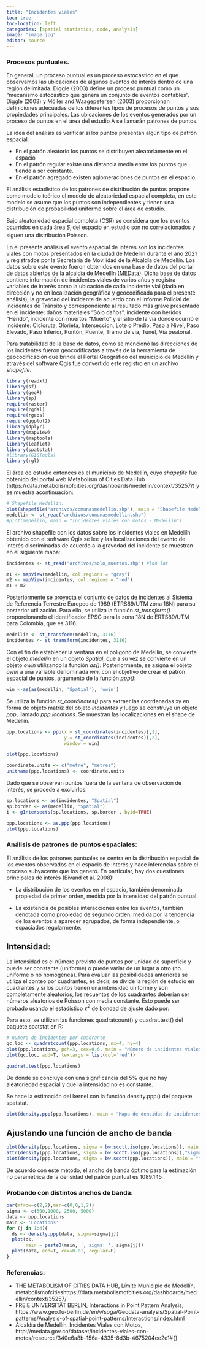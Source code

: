```yaml
---
title: "Incidentes viales"
toc: true
toc-location: left
categories: [spatial statistics, code, analysis]
image: "image.jpg"
editor: source
---
```


### Procesos puntuales.

En general, un proceso puntual es un proceso estocástico en el que observamos las ubicaciones de algunos eventos de interés dentro de una región delimitada. Diggle (2003) define un proceso puntual como un "mecanismo estocástico que genera un conjunto de eventos contables". Diggle (2003) y Möller and Waagepetersen (2003) proporcionan definiciones adecuadas de los diferentes tipos de procesos de puntos y sus propiedades principales. Las ubicaciones de los eventos generados por un proceso de puntos en el área del estudio A se llamarán patrones de puntos.

La idea del análisis es verificar si los puntos presentan algún tipo de patrón espacial:

-   En el patrón aleatorio los puntos se distribuyen aleatoriamente en el espacio
-   En el patrón regular existe una distancia media entre los puntos que tiende a ser constante.
-   En el patrón agregado existen aglomeraciones de puntos en el espacio.

El análisis estadístico de los patrones de distribución de puntos propone como modelo teórico el modelo de aleatoriedad espacial completa, en este modelo se asume que los puntos son independientes y tienen una distribución de probabilidad uniforme sobre el área de estudio.

Bajo aleatoriedad espacial completa (CSR) se considera que los eventos ocurridos en cada área $S_i$ del espacio en estudio son no correlacionados y siguen una distribución Poisson.

En el presente análisis el evento espacial de interés son los incidentes viales con motos presentados en la ciudad de Medellín durante el año 2021 y registrados por la Secretaría de Movilidad de la Alcaldía de Medellín. Los datos sobre este evento fueron obtenidos en una base de datos del portal de datos abiertos de la alcaldía de Medellín (MEData). Dicha base de datos contiene información de incidentes viales de varios años y registra variables de interés como la ubicación de cada incidente vial (dada en dirección y no en localización geográfica y geocodificada para el presente análisis), la gravedad del incidente de acuerdo con el Informe Policial de incidentes de Tránsito y correspondiente al resultado más grave presentado en el incidente: daños materiales "Sólo daños", incidente con heridos "Herido", incidente con muertos "Muerto" y el sitio de la vía donde ocurrió el incidente: Cicloruta, Glorieta, Interseccion, Lote o Predio, Paso a Nivel, Paso Elevado, Paso Inferior, Pontón, Puente, Tramo de via, Tunel, Via peatonal.

Para tratabilidad de la base de datos, como se mencionó las direcciones de los incidentes fueron geocodificadas a través de la herramienta de geocodificación que brinda el Portal Geográfico del municipio de Medellín y através del software Qgis fue convertido este registro en un archivo *shapefile*.

```r
library(readxl)
library(sf)
library(geoR)
library(sp)
require(raster)
require(rgdal)
require(rgeos)
require(ggplot2)
library(dplyr)
library(mapview)
library(maptools)
library(leaflet)
library(spatstat)
#library(GISTools)
library(rgl)
```

El área de estudio entonces es el municipio de Medellín, cuyo *shapefile* fue obtenido del portal web Metabolism of Cities Data Hub (https://data.metabolismofcities.org/dashboards/medellin/context/35257/) y se muestra acontinuación:

```r
# Shapefile Medellín:
plot(shapefile("archivos/comunasmedellin.shp"), main = "Shapefile Medellín")
medellin <- st_read("archivos/comunasmedellin.shp")
#plot(medellin, main = "Incidentes viales con motos - Medellín")
```

El archivo shapefile con los datos sobre los incidentes viales en Medellín obtenido con el software Qgis se lee y las localizaciones del evento de interés discriminadas de acuerdo a la gravedad del incidente se muestran en el siguiente mapa:

```r
incidentes <- st_read("archivos/solo_muertos.shp") #lon lat
```

```r
m1 <- mapView(medellin, col.regions = "gray")
m2 <- mapView(incidentes, col.regions = "red")
m1 + m2
```

Posteriormente se proyecta el conjunto de datos de incidentes al Sistema de Referencia Terrestre Europeo de 1989 (ETRS89/UTM zona 18N) para su posterior utilización. Para ello, se utiliza la función *st_transform()* proporcionando el identificador EPSG para la zona 18N de ERTS89/UTM para Colombia, que es 3116.

```r
medellin <- st_transform(medellin, 3116)
incidentes <- st_transform(incidentes, 3116)
```

Con el fin de establecer la ventana en el polígono de Medellín, se convierte el objeto *medellin* en un objeto *Spatial*, que a su vez se convierte en un objeto *owin* utilizando la función *as()*. Posteriormente, se asigna el objeto *owin* a una variable denominada *win*, con el objetivo de crear el patrón espacial de puntos, argumento de la función *ppp()*:

```r
win <-as(as(medellin, 'Spatial'), 'owin')
```

Se utiliza la función *st_coordinates()* para extraer las coordenadas xy en forma de objeto matriz del objeto *incidentes* y luego se construye un objeto *ppp*, llamado *ppp.locations*. Se muestran las localizaciones en el shape de Medellín.

```r
ppp.locations <- ppp(x = st_coordinates(incidentes)[,1],
                     y = st_coordinates(incidentes)[,2],
                     window = win)

plot(ppp.locations)

```

```r
coordinate.units <- c("metre", "metres")
unitname(ppp.locations) <- coordinate.units
```

Dado que se observan puntos fuera de la ventana de observación de interés, se procede a excluirlos:

```r
sp.locations <- as(incidentes, "Spatial")
sp.border <- as(medellin, "Spatial")
i <- gIntersects(sp.locations, sp.border , byid=TRUE)

ppp.locations <- as.ppp(ppp.locations)
plot(ppp.locations)
```

### Análisis de patrones de puntos espaciales:

El análisis de los patrones puntuales se centra en la distribución espacial de los eventos observados en el espacio de interés y hace inferencias sobre el proceso subyacente que los generó. En particular, hay dos cuestiones principales de interés (Bivand et al. 2008):

-   La distribución de los eventos en el espacio, también denominada propiedad de primer orden, medida por la intensidad del patrón puntual.

-   La existencia de posibles interacciones entre los eventos, también denotada como propiedad de segundo orden, medida por la tendencia de los eventos a aparecer agrupados, de forma independiente, o espaciados regularmente.

## Intensidad:

La intensidad es el número previsto de puntos por unidad de superficie y puede ser constante (uniforme) o puede variar de un lugar a otro (no uniforme o no homogénea). Para evaluar las posibilidades anteriores se utiliza el conteo por cuadrantes, es decir, se divide la región de estudio en cuadrantes y si los puntos tienen una intensidad uniforme y son completamente aleatorios, los recuentos de los cuadrantes deberían ser números aleatorios de Poisson con media constante. Esto puede ser probado usando el estadístico $\chi^2$ de bondad de ajuste dado por:

```{=tex}
\begin{center}
$\chi^2 = \sum \frac{(observado - esperado)^2}{esperado}$
\end{center}
```
Para esto, se utilizan las funciones quadratcount() y quadrat.test() del paquete spatstat en R:

```r
# numero de incidentes por cuadrante 
qc.loc <- quadratcount(ppp.locations, nx=4, ny=4)
plot(ppp.locations, pch=3, cex=0.6, main = "Número de incidentes viales por cuadrante")
plot(qc.loc, add=T, textargs = list(col='red'))

```

```r
quadrat.test(ppp.locations)
```

De donde se concluye con una significancia del 5% que no hay aleatoriedad espacial y que la intensidad no es constante.

Se hace la estimación del kernel con la función density.ppp() del paquete spatstat.

```r
plot(density.ppp(ppp.locations), main = "Mapa de densidad de incidentes viales")
```

## Ajustando una función de ancho de banda

```r
plot(density(ppp.locations, sigma = bw.scott.iso(ppp.locations)), main = "")
attr(density(ppp.locations, sigma = bw.scott.iso(ppp.locations)),"sigma")
plot(density(ppp.locations, sigma = bw.scott(ppp.locations)), main = "")
```

De acuerdo con este método, el ancho de banda óptimo para la estimación no paramétrica de la densidad del patrón puntual es 1089.145 .

### Probando con distintos anchos de banda:

```r
par(mfrow=c(2,2),mar=c(0,0,1,2))
sigma <- c(500,1000, 2500, 5000)
data <- ppp.locations
main <- 'Locations'
for (j in 1:4){
  ds <- density.ppp(data, sigma=sigma[j])
  plot(ds, 
       main = paste0(main, ', sigma: ', sigma[j]))
  plot(data, add=T, cex=0.01, regular=F)
}

```

### Referencias:

-   THE METABOLISM OF CITIES DATA HUB, Límite Municipio de Medellín, metabolismofcitieshttps://data.metabolismofcities.org/dashboards/medellin/context/35257/
-   FREIE UNIVERSITÄT BERLIN, Interactions in Point Pattern Analysis, https://www.geo.fu-berlin.de/en/v/soga/Geodata-analysis/Spatial-Point-patterns/Analysis-of-spatial-point-patterns/Interactions/index.html
-   Alcaldía de Medellín, Incidentes Viales con Motos, http://medata.gov.co/dataset/incidentes-viales-con-motos/resource/340e6a8b-156a-4335-8d3b-4675204ee2e1#{}
